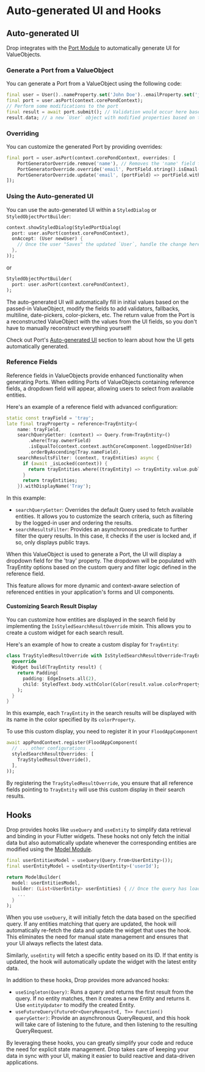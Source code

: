 # Auto-generated UI and Hooks

## Auto-generated UI

Drop integrates with the [Port Module](/port) to automatically generate UI for ValueObjects.

### Generate a Port from a ValueObject

You can generate a Port from a ValueObject using the following code:

```dart
final user = User()..nameProperty.set('John Doe')..emailProperty.set('johndoe@example.com');
final port = user.asPort(context.corePondContext);
// Perform some modifications to the port
final result = await port.submit(); // Validation would occur here based on the validation rules of the User ValueObject.
result.data; // a new `User` object with modified properties based on the values from the port.
```

### Overriding

You can customize the generated Port by providing overrides:

```dart
final port = user.asPort(context.corePondContext, overrides: [
    PortGeneratorOverride.remove('name'), // Removes the 'name' field from the port.
    PortGeneratorOverride.override('email', PortField.string().isEmail().isNotBlank()), // Overrides the 'email' PortField with a custom implementation.
    PortGeneratorOverride.update('email', (portField) => portField.withDisplayName('Your Email').withHint('john@example.com')), // Instead of completely overriding the PortField, you can compose additional functionality on top of the auto-generated PortField.
]);
```

### Using the Auto-generated UI

You can use the auto-generated UI within a `StyledDialog` or `StyledObjectPortBuilder`:

```dart
context.showStyledDialog(StyledPortDialog(
  port: user.asPort(context.corePondContext),
  onAccept: (User newUser) {
    // Once the user "Saves" the updated `User`, handle the change here.
  },
));
```

or

```dart
StyledObjectPortBuilder(
  port: user.asPort(context.corePondContext),
);
```

The auto-generated UI will automatically fill in initial values based on the passed-in ValueObject, modify the fields to add validators, fallbacks, multiline, date-pickers, color-pickers, etc. The return value from the Port is a reconstructed ValueObject with the values from the UI fields, so you don't have to manually reconstruct everything yourself!

Check out Port's [Auto-generated UI](/port#auto-generated-ui) section to learn about how the UI gets automatically generated.

### Reference Fields

Reference fields in ValueObjects provide enhanced functionality when generating Ports. When editing Ports of ValueObjects containing reference fields, a dropdown field will appear, allowing users to select from available entities.

Here's an example of a reference field with advanced configuration:

```dart
static const trayField = 'tray';
late final trayProperty = reference<TrayEntity>(
    name: trayField,
    searchQueryGetter: (context) => Query.from<TrayEntity>()
        .where(Tray.ownerField)
        .isEqualTo(context.context.authCoreComponent.loggedInUserId)
        .orderByAscending(Tray.nameField),
    searchResultsFilter: (context, trayEntities) async {
      if (await _isLocked(context)) {
        return trayEntities.where((trayEntity) => trayEntity.value.public.value).toList();
      }
      return trayEntities;
    }).withDisplayName('Tray');
```

In this example:

-   `searchQueryGetter`: Overrides the default Query used to fetch available entities. It allows you to customize the search criteria, such as filtering by the logged-in user and ordering the results.
-   `searchResultsFilter`: Provides an asynchronous predicate to further filter the query results. In this case, it checks if the user is locked and, if so, only displays public trays.

When this ValueObject is used to generate a Port, the UI will display a dropdown field for the 'tray' property. The dropdown will be populated with TrayEntity options based on the custom query and filter logic defined in the reference field.

This feature allows for more dynamic and context-aware selection of referenced entities in your application's forms and UI components.

#### Customizing Search Result Display

You can customize how entities are displayed in the search field by implementing the `IsStyledSearchResultOverride` mixin. This allows you to create a custom widget for each search result.

Here's an example of how to create a custom display for `TrayEntity`:

```dart filename="example/lib/port/tray_styled_search_result_override.dart"
class TrayStyledResultOverride with IsStyledSearchResultOverride<TrayEntity> {
  @override
  Widget build(TrayEntity result) {
    return Padding(
      padding: EdgeInsets.all(2),
      child: StyledText.body.withColor(Color(result.value.colorProperty.value))(result.value.nameProperty.value),
    );
  }
}
```

In this example, each `TrayEntity` in the search results will be displayed with its name in the color specified by its `colorProperty`.

To use this custom display, you need to register it in your `FloodAppComponent`

```dart filename="example/lib/main.dart"
await appPondContext.register(FloodAppComponent(
  // ... other configurations ...
  styledSearchResultOverrides: [
    TrayStyledResultOverride(),
  ],
));
```

By registering the `TrayStyledResultOverride`, you ensure that all reference fields pointing to `TrayEntity` will use this custom display in their search results.

## Hooks

Drop provides hooks like `useQuery` and `useEntity` to simplify data retrieval and binding in your Flutter widgets. These hooks not only fetch the initial data but also automatically update whenever the corresponding entities are modified using the [Model Module](/model).

```dart
final userEntitiesModel = useQuery(Query.from<UserEntity>());
final userEntityModel = useEntity<UserEntity>('userId');

return ModelBuilder(
  model: userEntitiesModel,
  builder: (List<UserEntity> userEntities) { // Once the query has loaded or if the values ever update, run the `builder`.
    ...
  }
);
```

When you use `useQuery`, it will initially fetch the data based on the specified query. If any entities matching that query are updated, the hook will automatically re-fetch the data and update the widget that uses the hook. This eliminates the need for manual state management and ensures that your UI always reflects the latest data.

Similarly, `useEntity` will fetch a specific entity based on its ID. If that entity is updated, the hook will automatically update the widget with the latest entity data.

In addition to these hooks, Drop provides more advanced hooks:

-   `useSingleton(Query)`: Runs a query and returns the first result from the query. If no entity matches, then it creates a new Entity and returns it. Use `entityUpdater` to modify the created Entity.
-   `useFutureQuery(FutureOr<QueryRequest<E, T>> Function() queryGetter)`: Provide an asynchronous QueryRequest, and this hook will take care of listening to the future, and then listening to the resulting QueryRequest.

By leveraging these hooks, you can greatly simplify your code and reduce the need for explicit state management. Drop takes care of keeping your data in sync with your UI, making it easier to build reactive and data-driven applications.
